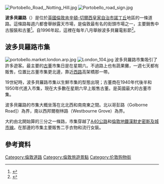{{coord|51|30|51.3|N|0|12|14|W|region:GB_type:landmark|display=title}}
[[File:Portobello_Road,_Notting_Hill.jpg|thumb]] 
[[File:Portobello_road_sign.jpg|thumb]] 

'''波多貝羅路'''（{{lang-en|Portobello Road}}）是位於[[英國|英國]][[倫敦|倫敦]][[肯辛頓-切爾西皇家自治市|肯辛頓-切爾西皇家自治市]][[諾丁丘|諾丁丘]]地區的一條道路。這條路每週六都會舉辦露天市場，是倫敦最有名的街頭市場之一，主要銷售中古服裝和古董<ref>{{cite web|url=http://www.londonmarkets.co.uk/London%20Markets%20Portobello%20Road.htm|title=London Markets Portobello Road|accessdate=2008-01-21|publisher=London Markets|deadurl=yes|archiveurl=https://web.archive.org/web/20080111233404/http://www.londonmarkets.co.uk/London%20Markets%20Portobello%20Road.htm|archivedate=2008-01-11}}</ref>。自1996年起，這裡在每年八月舉辦波多貝羅電影節<ref>{{cite web|url=http://www.portobellofilmfestival.com/history.html|title=Festival Reports|accessdate=2008-01-21|year=2005|publisher=Portobello Road Film Festival|archive-date=2020-11-03|archive-url=https://web.archive.org/web/20201103175742/http://www.portobellofilmfestival.com/history.html|dead-url=no}}</ref>。

==波多貝羅路市集==
[[File:portobello.market.london.arp.jpg|thumb]]
[[File:London_104.jpg|thumb]]
波多貝羅路市集吸引了許多遊客。最主要的[[古董|古董]]市集日是在星期六。不過路上也有蔬果攤，一週七天都有販售，位置比古董市集更北邊，靠近[[西路|西路]]高架橋那一帶。

19世紀時，波多貝羅路市集以生鮮市集的型態出現；古董商在1940年代後半和1950年代進入市集，現在大多數在星期六早上販售古董。是英國最大的古董市集。

波多貝羅路的市集大概坐落在北北西和南南東之間。北以哥彭路（Golborne Road]）為界，南以西邦爾樹林路（Westbourne Grove）為界。

大約由北開始算的三分之一條路，市集穿越了[[A40公路|A40公路]]和[[倫敦地鐵|倫敦地鐵]][[漢默史密斯及城市線|漢默史密斯及城市線]]。在那邊的市集主要販售二手衣物和流行女裝。
==參考資料==
{{Reflist}}
{{倫敦地標}}

[[Category:倫敦道路|Category:倫敦道路]]
[[Category:倫敦旅遊景點|Category:倫敦旅遊景點]]
[[Category:伦敦购物街|Category:伦敦购物街]]